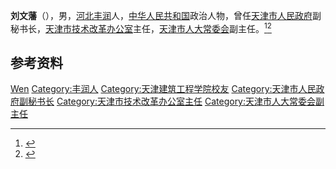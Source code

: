 '''刘文藩'''（{{bd|1934年|}}），男，[[河北|河北]][[丰润|丰润]]人，[[中华人民共和国|中华人民共和国]]政治人物，曾任[[天津市人民政府|天津市人民政府]]副秘书长，[[天津市技术改革办公室|天津市技术改革办公室]]主任，[[天津市人大常委会|天津市人大常委会]]副主任。<ref>{{Cite book|title=中华人民共和国职官志|author=何虎生, 李耀东, 向常福主编|publisher=中国社会出版社|year=2003|isbn=9787800883934|location=北京|pages=}}</ref><ref>{{Cite web|title=天津市人大常委会原副主任——土建58刘文藩|url=https://xww.hebut.edu.cn/gdgs/60059.htm|accessdate=2020-08-13|work=河北工业大学新闻网}}</ref>

== 参考资料 ==
{{reflist}}

{{中国人物小作品}}

{{Authority control}}
{{DEFAULTSORT:Liu刘}}
[[Category:刘姓|Wen]]
[[Category:丰润人|Category:丰润人]]
[[Category:天津建筑工程学院校友|Category:天津建筑工程学院校友]]
[[Category:天津市人民政府副秘书长|Category:天津市人民政府副秘书长]]
[[Category:天津市技术改革办公室主任|Category:天津市技术改革办公室主任]]
[[Category:天津市人大常委会副主任|Category:天津市人大常委会副主任]]